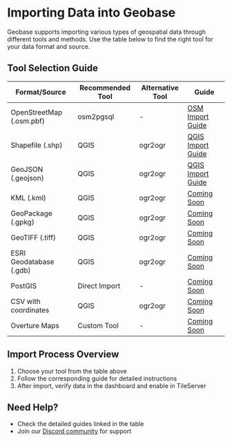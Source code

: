 # Importing Data into Geobase

Geobase supports importing various types of geospatial data through different tools and methods. Use the table below to find the right tool for your data format and source.

## Tool Selection Guide

| Format/Source | Recommended Tool | Alternative Tool | Guide |
|--------------|------------------|------------------|-------|
| OpenStreetMap (.osm.pbf) | osm2pgsql | - | [OSM Import Guide](./importing-data/sources/osm2pgsql) |
| Shapefile (.shp) | QGIS | ogr2ogr | [QGIS Import Guide](./guides/gis-analyst/importing-from-qgis) |
| GeoJSON (.geojson) | QGIS | ogr2ogr | [QGIS Import Guide](./guides/gis-analyst/importing-from-qgis) |
| KML (.kml) | QGIS | ogr2ogr | [Coming Soon](/importing-data/formats/gis-formats) |
| GeoPackage (.gpkg) | QGIS | ogr2ogr | [Coming Soon](/importing-data/formats/gis-formats) |
| GeoTIFF (.tiff) | QGIS | ogr2ogr | [Coming Soon](/importing-data/formats/gis-formats) |
| ESRI Geodatabase (.gdb) | QGIS | ogr2ogr | [Coming Soon](/importing-data/formats/gis-formats) |
| PostGIS | Direct Import | - | [Coming Soon](/importing-data/formats/gis-formats) |
| CSV with coordinates | QGIS | ogr2ogr | [Coming Soon](/importing-data/formats/gis-formats) |
| Overture Maps | Custom Tool | - | [Coming Soon](/importing-data/sources/sources) |

## Import Process Overview

1. Choose your tool from the table above
2. Follow the corresponding guide for detailed instructions
3. After import, verify data in the dashboard and enable in TileServer

## Need Help?

- Check the detailed guides linked in the table
- Join our [Discord community](https://geobase.app/discord) for support
